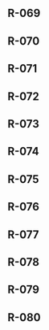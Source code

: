 ## R-069 {-}
## R-070 {-}
## R-071 {-}
## R-072 {-}
## R-073 {-}
## R-074 {-}
## R-075 {-}
## R-076 {-}
## R-077 {-}
## R-078 {-}
## R-079 {-}
## R-080 {-}
